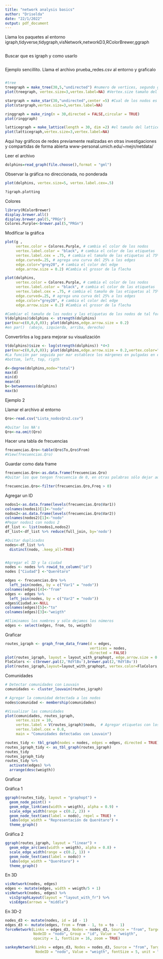 ```yaml
---
title: "network analysis basics"
author: "Driselda"
date: "22/1/2022"
output: pdf_document
---
```


Llama los paquetes al entorno igraph,tidyverse,tidygraph,visNetwork,networkD3,RColorBrewer,ggraph
```r

```

Buscar que es igraph y como usarlo
```r

```

Ejemplo sencillito.
Llama el archivo prueba_redes.csv al entorno y graficalo
```r

```


```r
#tree
treegraph = make_tree(30,5,"undirected") #numero de vertices, segundo grado de vertices, undirected visualiza líneas; directed visualiza flechas
plot(treegraph, vertex.size=3,vertex.label=NA) #Vertex.size tamaño del vertice

stargraph = make_star(30,"undirected",center =5) #Cual de los nodos es el centro? el 5
plot(stargraph,vertex.size=3,vertex.label=NA)

ringgraph = make_ring(n = 30,directed = FALSE,circular = TRUE)
plot(ringgraph)

latticegraph = make_lattice(length = 30, dim =2) #el tamaño del lattice en cada dimensión
plot(latticegraph,vertex.size=3,vertex.label=NA)
```

Aqui hay gráficos de redes  previamente realizadas en otras investigaciones y compartidas de forma abierta
www-personal.umich.edu/~mejn/netdata/

Leer el archivo
```r
dolphins=read_graph(file.choose(),format = "gml")
```

Observar la gráfica no direccionada, no ponderada
```r
plot(dolphins, vertex.size=5, vertex.label.cex=.5)
```


```r
?igraph.plotting
```

Colores
```r
library(RColorBrewer)
display.brewer.all()
display.brewer.pal(5,"PRGn")
Colores.Purple<-brewer.pal(5,"PRGn")
```

Modificar la gráfica

```r
plot(g ,
     vertex.color = Colores.Purple, # cambia el color de los nodos
     vertex.label.color = "black", # cambia el color de las etiquetas
     vertex.label.cex = .75, # cambia el tamaño de las etiquetas al 75% del tamaño original
     edge.curved=.25, # agrega una curva del 25% a los edges
     edge.color="grey20", # cambia el color del edge
     edge.arrow.size = 0.2) #Cambia el grosor de la flecha
```



```r
plot(dolphins,
     vertex.color = Colores.Purple, # cambia el color de los nodos
     vertex.label.color = "black", # cambia el color de las etiquetas
     vertex.label.cex = .75, # cambia el tamaño de las etiquetas al 75% del tamaño original
     edge.curved=.25, # agrega una curva del 25% a los edges
     edge.color="grey20", # cambia el color del edge
     edge.arrow.size = 0.2) #Cambia el grosor de la flecha
```

```r
#Cambiar el tamaño de los nodos y las etiquetas de los nodos de tal forma que se vinculen con su importancia.
V(dolphins)$dolphins <- strength(dolphins)
par(mar=c(0,0,0,0)); plot(dolphins,edge.arrow.size = 0.2) 
#en par()  (abajo, izquierda, arriba, derecha)

```

Convertirlos a log para mejorar su visualización

```r
V(dolphins)$size <- log(strength(dolphins)) *4+3
par(mar=c(0,0,0,0)); plot(dolphins,edge.arrow.size = 0.2,vertex.color="grey",edge.color="grey20",vertex.label.cex = .75)
#La función par seguida por mar establece los márgenes en pulgadas en este orden:
#bottom, left, top, rigth
```

```r
d<-degree(dolphins,mode="total")
max(d)
min(d)
mean(d)
b<-betweenness(dolphins)
max(b)
```

Ejemplo 2



Llamar el archivo al entorno
```r
Qro<-read.csv("Lista_nodosQro2.csv")

#Quitar los NA's
Qro<-na.omit(Qro)
```
Hacer una tabla de frecuencias
```r
frecuencias.Qro<-table(Qro$To,Qro$From)
#View(frecuencias.Qro)
```

Guardar como data frame
```r
frecuencias.Qro<-as.data.frame(frecuencias.Qro)
#Quitar los que tengan frecuencia de 0, en otras palabras sólo dejar aquellas cuya frecuencia sea mayor a cero

frecuencias.Qro<-filter(frecuencias.Qro,Freq > 0)
```


Agregar un ID
```r
nodos1<-as.data.frame(levels(frecuencias.Qro$Var1))
colnames(nodos1)[1]<-"nodo"
nodos2<-as.data.frame(levels(frecuencias.Qro$Var2))
colnames(nodos2)[1]<-"nodo"
#Pegar nodos1 con nodos 2
df_list <- list(nodos1,nodos2)
df_list<-df_list %>% reduce(full_join, by='nodo')

#Quitar duplicados
nodes<-df_list %>% 
  distinct(nodo, .keep_all=TRUE)


#Agregar el ID y la ciudad
nodes <- nodes %>% rowid_to_column("id")
nodes ["Ciudad"] <-"Querétaro"

```

```r
edges <- frecuencias.Qro %>% 
  left_join(nodes, by = c("Var1" = "nodo")) 
colnames(edges)[4]<-"from"
edges <- edges %>% 
  left_join(nodes, by = c("Var2" = "nodo"))
edges$Ciudad.x<-NULL
colnames(edges)[5]<-"to"
colnames(edges)[3]<-"weigth"

```

```r
#Eliminamos los nombres y sólo dejamos los números
edges <- select(edges, from, to, weigth)

```
Graficar

```r
routes_igraph <- graph_from_data_frame(d = edges,
                                       vertices = nodes,
                                       directed = FALSE)
plot(routes_igraph, layout = layout_with_graphopt, edge.arrow.size = 0.2)
FloColors <- c(brewer.pal(2,'RdYlBu'),brewer.pal(2,'RdYlBu'))
plot(routes_igraph,layout=layout_with_graphopt, vertex.color=FloColors,vertex.radius=1.5, edge.lwd=.8,vertex.label = V(routes_igraph)$nodo)
```
Comunidades
```r
# Detectar comunidades con Louvain
comunidades <- cluster_louvain(routes_igraph)

# Agregar la comunidad detectada a los nodos
nodes$comunidad <- membership(comunidades)

#Visualizar las comunidades
plot(comunidades, routes_igraph, 
     vertex.size = 10, 
     vertex.label = V(routes_igraph)$nodo,  # Agregar etiquetas con los nombres de los nodos
     vertex.label.cex = 0.8, 
     main = "Comunidades detectadas con Louvain")

```



```r
routes_tidy <- tbl_graph(nodes = nodes, edges = edges, directed = TRUE)
routes_igraph_tidy <- as_tbl_graph(routes_igraph)
routes_tidy
routes_igraph_tidy
routes_tidy %>% 
  activate(edges) %>% 
  arrange(desc(weigth))

```
Graficar

Gráfica 1
```r
ggraph(routes_tidy, layout = "graphopt") + 
  geom_node_point() +
  geom_edge_link(aes(width = weigth), alpha = 0.9) + 
  scale_edge_width(range = c(0.2, 2)) +
  geom_node_text(aes(label = nodo), repel = TRUE) +
  labs(edge_width = "Representación de Querétaro") +
  theme_graph()

```
Gráfica 2
```r
ggraph(routes_igraph, layout = "linear") + 
  geom_edge_arc(aes(width = weigth), alpha = 0.8) + 
  scale_edge_width(range = c(0.2, 1)) +
  geom_node_text(aes(label = nodo)) +
  labs(edge_width = "Querétaro") +
  theme_graph()
```
En 3D
```r
visNetwork(nodes, edges)
edges <- mutate(edges, width = weigth/5 + 1)
visNetwork(nodes, edges) %>% 
  visIgraphLayout(layout = "layout_with_fr") %>% 
  visEdges(arrows = "middle")
```

En 3D-2
```r
nodes_d3 <- mutate(nodes, id = id - 1)
edges_d3 <- mutate(edges, from = from - 1, to = to - 1)
forceNetwork(Links = edges_d3, Nodes = nodes_d3, Source = "from", Target = "to", 
             NodeID = "nodo", Group = "id", Value = "weigth", 
             opacity = 1, fontSize = 16, zoom = TRUE)


```


```r
sankeyNetwork(Links = edges_d3, Nodes = nodes_d3, Source = "from", Target = "to", 
              NodeID = "nodo", Value = "weigth", fontSize = 5, unit = "Menciones")

```
